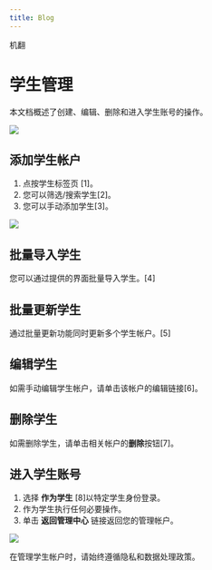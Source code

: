 ```yaml
---
title: Blog
---
```



机翻
# 学生管理

本文档概述了创建、编辑、删除和进入学生账号的操作。

![](/img/ulearning/admin/student01.png)

## 添加学生帐户 

1. 点按学生标签页 [1]。 
2. 您可以筛选/搜索学生[2]。 
3. 您可以手动添加学生[3]。

![](/img/ulearning/admin/student02.png)

 ## 批量导入学生 
 您可以通过提供的界面批量导入学生。[4] 
 
 ## 批量更新学生 
 通过批量更新功能同时更新多个学生帐户。[5] 
 
 ## 编辑学生 
 如需手动编辑学生帐户，请单击该帐户的编辑链接[6]。 
 
 ## 删除学生 
 如需删除学生，请单击相关帐户的**删除**按钮[7]。 
 
 ## 进入学生账号
 1. 选择 **作为学生** [8]以特定学生身份登录。 
 2. 作为学生执行任何必要操作。 
 3. 单击 **返回管理中心** 链接返回您的管理帐户。

![](/img/ulearning/admin/student03.png)

<Callout type="info" emoji="ℹ️"> 
   在管理学生帐户时，请始终遵循隐私和数据处理政策。
</Callout>
